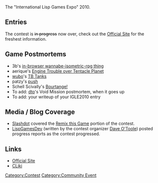 The "International Lisp Games Expo" 2010.

== Entries ==

The contest is <s>in progress</s> now over, check out the [http://www.cliki.net/InternationalLispGameExpo2010 Official Site] for the freshest information.

== Game Postmortems ==

* 3b's [http://3bb.cc/blog/2010/07/08/igle%202010%20postmortem/ in-browser wannabe-isometric-rpg thing]
* aerique's [http://aerique.blogspot.com/2010/08/ilge-2010-post-mortem-engine-troubles.html Engine Trouble over Tentacle Planet]
* [[User:wubo|wubo]]'s [http://common-lisp.net/pipermail/lisp-game-dev/2010-August/000099.html TB Tanks]
* patzy's [http://github.com/patzy/push/blob/master/postmortem.org push]
* Schell Scivally's [http://efnx.com/bourtange-postmortem/ Bourtange!]
* To add: [[User:Dto1138|dto]]'s Void Mission postmortem, when it goes up
* To add: your writeup of your IGLE2010 entry

== Media / Blog Coverage ==

* [http://www.slashdot.org Slashdot] covered the [http://games.slashdot.org/story/10/07/18/227243/Remix-This-Game-mdash-a-Free-Software-Experiment?art_pos=1 Remix this Game] portion of the contest.
* [http://lispgamesdev.blogspot.com/ LispGamesDev] (written by the contest organizer [[User:Dto1138|Dave O'Toole]]) posted progress reports as the contest progressed.

== Links ==

* [http://www.cliki.net/InternationalLispGameExpo2010 Official Site]
* [http://www.cliki.net/Gentoo/InternationalLispGameExpo2010 CLiki]


[[Category:Contest]]
[[Category:Community Event]]